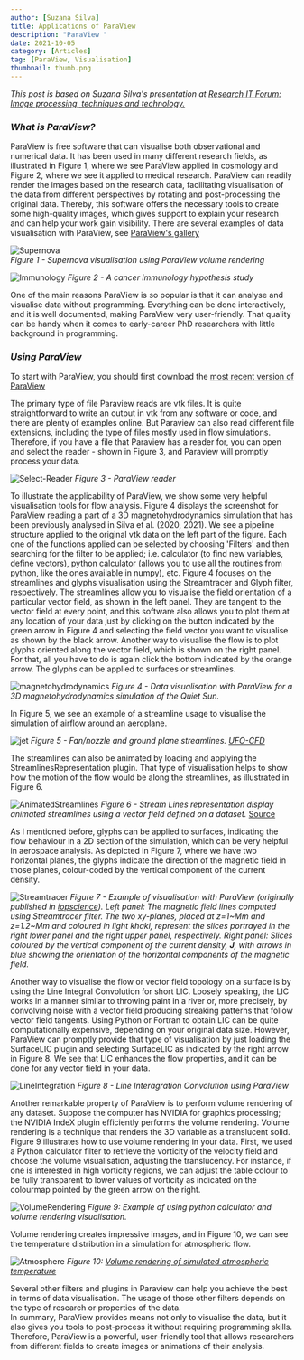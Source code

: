 ```yaml
---
author: [Suzana Silva]
title: Applications of ParaView
description: "ParaView "
date: 2021-10-05
category: [Articles]
tag: [ParaView, Visualisation]
thumbnail: thumb.png
---
```


_This post is based on Suzana Silva's presentation at [Research IT Forum: Image processing, techniques and technology.](https://drive.google.com/file/d/1pB1ggQ6OMLNNTGlibcSvgyag_Vei020y/view)_

### _What is ParaView?_

ParaView is free software that can visualise both observational and numerical data.
It has been used in many different research fields, as illustrated in Figure 1, where we see ParaView applied in cosmology and Figure 2, where we see it applied to medical research.
ParaView can readily render the images based on the research data, facilitating visualisation of the data from different perspectives by rotating and post-processing the original data.
Thereby, this software offers the necessary tools to create some high-quality images, which gives support to explain your research and can help your work gain visibility.
There are several examples of data visualisation with ParaView, see [ParaView's gallery](https://www.ParaView.org/gallery/)

![Supernova](Supernova.png)  
_Figure 1 - Supernova visualisation using ParaView volume rendering_

![Immunology](Immunology.png)
_Figure 2 - A cancer immunology hypothesis study_

One of the main reasons ParaView is so popular is that it can analyse and visualise data without programming.
Everything can be done interactively, and it is well documented, making ParaView very user-friendly.
That quality can be handy when it comes to early-career PhD researchers with little background in programming.

### _Using ParaView_

To start with ParaView, you should first download the [most recent version of ParaView](https://www.paraview.org/download)

The primary type of file Paraview reads are vtk files. It is quite straightforward to write an output in vtk from any software or code, and there are plenty of examples online.
But Paraview can also read different file extensions, including the type of files mostly used in flow simulations.
Therefore, if you have a file that Paraview has a reader for, you can open and select the reader - shown in Figure 3, and Paraview will promptly process your data.

![Select-Reader](Select-Reader.png)
_Figure 3 - ParaView reader_

To illustrate the applicability of ParaView, we show some very helpful visualisation tools for flow analysis.
Figure 4 displays the screenshot for ParaView reading a part of a 3D magnetohydrodynamics simulation that has been previously analysed in Silva et al. (2020, 2021).
We see a pipeline structure applied to the original vtk data on the left part of the figure.
Each one of the functions applied can be selected by choosing 'Filters' and then searching for the filter to be applied;
i.e. calculator (to find new variables, define vectors), python calculator (allows you to use all the routines from python, like the ones available in numpy), etc.
Figure 4 focuses on the streamlines and glyphs visualisation using the Streamtracer and Glyph filter, respectively.
The streamlines allow you to visualise the field orientation of a particular vector field, as shown in the left panel.
They are tangent to the vector field at every point, and this software also allows you to plot them at any location of your data just by clicking on the button indicated by the green arrow in Figure 4
and selecting the field vector you want to visualise as shown by the black arrow. Another way to visualise the flow is to plot glyphs oriented along the vector field, which is shown on the right panel.
For that, all you have to do is again click the bottom indicated by the orange arrow. The glyphs can be applied to surfaces or streamlines.

![magnetohydrodynamics](magnetohydrodynamics.png)
_Figure 4 - Data visualisation with ParaView for a 3D magnetohydrodynamics simulation of the Quiet Sun._

In Figure 5, we see an example of a streamline usage to visualise the simulation of airflow around an aeroplane.

![jet](Jet.png)
_Figure 5 - Fan/nozzle and ground plane streamlines. [UFO-CFD](https://sites.google.com/site/ufocfdsolver/)_

The streamlines can also be animated by loading and applying the StreamlinesRepresentation plugin.
That type of visualisation helps to show how the motion of the flow would be along the streamlines, as illustrated in Figure 6.

![AnimatedStreamlines](https://blog.kitware.com/wp-content/uploads/2017/03/disk305x302.gif)
_Figure 6 - Stream Lines representation display animated streamlines using a vector field defined on a dataset._
[Source](https://blog.kitware.com/new-animated-stream-lines-representation-for-paraview-5-3/)

As I mentioned before, glyphs can be applied to surfaces, indicating the flow behaviour in a 2D section of the simulation, which can be very helpful in aerospace analysis.
As depicted in Figure 7, where we have two horizontal planes, the glyphs indicate the direction of the magnetic field in those planes, colour-coded by the vertical component of the current density.

![Streamtracer](Streamtracer.png)
_Figure 7 - Example of visualisation with ParaView (originally published in [iopscience](https://iopscience.iop.org/article/10.3847/1538-4357/abfec2))._
_Left panel: The magnetic field lines computed using Streamtracer filter._
_The two xy-planes, placed at z=1~Mm and z=1.2~Mm and coloured in light khaki, represent the slices portrayed in the right lower panel and the right upper panel, respectively._
_Right panel: Slices coloured by the vertical component of the current density, **J**, with arrows in blue showing the orientation of the horizontal components of the magnetic field._

Another way to visualise the flow or vector field topology on a surface is by using the Line Integral Convolution for short LIC.
Loosely speaking, the LIC works in a manner similar to throwing paint in a river or, more precisely, by convolving noise with a vector field producing streaking patterns that follow vector field tangents.
Using Python or Fortran to obtain LIC can be quite computationally expensive, depending on your original data size.
However, ParaView can promptly provide that type of visualisation by just loading the SurfaceLIC plugin and selecting SurfaceLIC as indicated by the right arrow in Figure 8.
We see that LIC enhances the flow properties, and it can be done for any vector field in your data.

![LineIntegration](LineIntegration.png)
_Figure 8 - Line Interagration Convolution using ParaView_

Another remarkable property of ParaView is to perform volume rendering of any dataset.
Suppose the computer has NVIDIA for graphics processing; the NVIDIA IndeX plugin efficiently performs the volume rendering.
Volume rendering is a technique that renders the 3D variable as a translucent solid. Figure 9 illustrates how to use volume rendering in your data.
First, we used a Python calculator filter to retrieve the vorticity of the velocity field and choose the volume visualisation, adjusting the translucency.
For instance, if one is interested in high vorticity regions, we can adjust the table colour to be fully transparent to lower values of vorticity as indicated on the colourmap pointed by the green arrow on the right.

![VolumeRendering](VolumeRendering.png)
_Figure 9: Example of using python calculator and volume rendering visualisation._

Volume rendering creates impressive images, and in Figure 10, we can see the temperature distribution in a simulation for atmospheric flow.

![Atmosphere](Atmosphere.png)
_Figure 10: [Volume rendering of simulated atmospheric temperature](https://www.dkrz.de/mms/pdf/vis/paraview.pdf)_

Several other filters and plugins in Paraview can help you achieve the best in terms of data visualisation.
The usage of those other filters depends on the type of research or properties of the data.  
In summary, ParaView provides means not only to visualise the data, but it also gives you tools to post-process it without requiring programming skills.
Therefore, ParaView is a powerful, user-friendly tool that allows researchers from different fields to create images or animations of their analysis.
